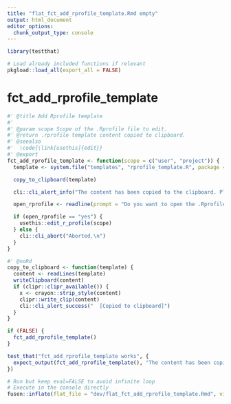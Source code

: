 ```yaml
---
title: "flat_fct_add_rprofile_template.Rmd empty"
output: html_document
editor_options: 
  chunk_output_type: console
---
```


```r
library(testthat)
```

```r
# Load already included functions if relevant
pkgload::load_all(export_all = FALSE)
```

# fct_add_rprofile_template

```r
#' @title Add Rprofile template
#'
#' @param scope Scope of the .Rprofile file to edit.
#' @return .rprofile template content copied to clipboard.
#' @seealso
#'  \code{\link[usethis]{edit}}
#' @export
fct_add_rprofile_template <- function(scope = c("user", "project")) {
  template <- system.file("templates", "rprofile_template.R", package = "setupR")

  copy_to_clipboard(template)

  cli::cli_alert_info("The content has been copied to the clipboard. Please paste it into your .Rprofile file.\n")

  open_rprofile <- readline(prompt = "Do you want to open the .Rprofile file? (yes/no) ")

  if (open_rprofile == "yes") {
    usethis::edit_r_profile(scope)
  } else {
    cli::cli_abort("Aborted.\n")
  }
}

#' @noRd
copy_to_clipboard <- function(template) {
  content <- readLines(template)
  writeClipboard(content)
  if (clipr::clipr_available()) {
    x <- crayon::strip_style(content)
    clipr::write_clip(content)
    cli::cli_alert_success("  [Copied to clipboard]")
  }
}
```

```r
if (FALSE) {
  fct_add_rprofile_template()
}
```

```r
test_that("fct_add_rprofile_template works", {
  expect_output(fct_add_rprofile_template(), "The content has been copied to the clipboard. Please paste it into your .Rprofile file.")
})
```


```r
# Run but keep eval=FALSE to avoid infinite loop
# Execute in the console directly
fusen::inflate(flat_file = "dev/flat_fct_add_rprofile_template.Rmd", vignette_name = NA)
```
